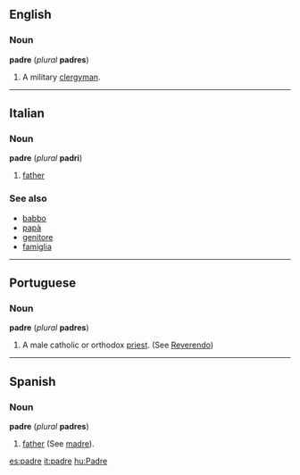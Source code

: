 ==English==
===Noun===
'''padre''' (''plural'' '''padres''')

#A military [[clergyman]].

----
==Italian==
===Noun===
'''padre''' (''plural'' '''padri''')

#[[father]]
===See also===
*[[babbo]]
*[[papà]]
*[[genitore]]
*[[famiglia]]

----
==Portuguese==
===Noun===
'''padre''' (''plural'' '''padres''')

#A male catholic or orthodox [[priest]]. (See [[Reverendo]])

----
==Spanish==
===Noun===
'''padre''' (''plural'' '''padres''')

#[[father]] (See [[madre]]).

[[es:padre]]
[[it:padre]]
[[hu:Padre]]